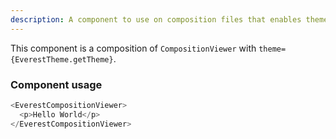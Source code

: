 ```yaml
---
description: A component to use on composition files that enables theme mode toggling with Everest theme.
---
```



This component is a composition of `CompositionViewer` with `theme={EverestTheme.getTheme}`.

### Component usage

```js
<EverestCompositionViewer>
  <p>Hello World</p>
</EverestCompositionViewer>
```

